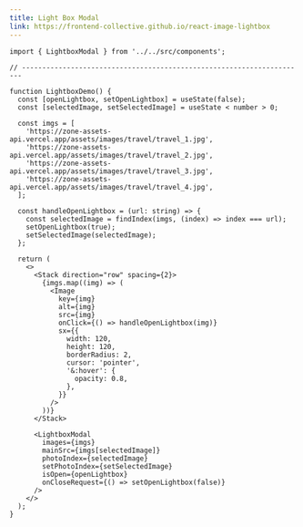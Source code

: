 ```yaml
---
title: Light Box Modal
link: https://frontend-collective.github.io/react-image-lightbox
---
```


<Block>
  <Lightbox />
</Block>

```tsx
import { LightboxModal } from '../../src/components';

// ----------------------------------------------------------------------

function LightboxDemo() {
  const [openLightbox, setOpenLightbox] = useState(false);
  const [selectedImage, setSelectedImage] = useState < number > 0;

  const imgs = [
    'https://zone-assets-api.vercel.app/assets/images/travel/travel_1.jpg',
    'https://zone-assets-api.vercel.app/assets/images/travel/travel_2.jpg',
    'https://zone-assets-api.vercel.app/assets/images/travel/travel_3.jpg',
    'https://zone-assets-api.vercel.app/assets/images/travel/travel_4.jpg',
  ];

  const handleOpenLightbox = (url: string) => {
    const selectedImage = findIndex(imgs, (index) => index === url);
    setOpenLightbox(true);
    setSelectedImage(selectedImage);
  };

  return (
    <>
      <Stack direction="row" spacing={2}>
        {imgs.map((img) => (
          <Image
            key={img}
            alt={img}
            src={img}
            onClick={() => handleOpenLightbox(img)}
            sx={{
              width: 120,
              height: 120,
              borderRadius: 2,
              cursor: 'pointer',
              '&:hover': {
                opacity: 0.8,
              },
            }}
          />
        ))}
      </Stack>

      <LightboxModal
        images={imgs}
        mainSrc={imgs[selectedImage]}
        photoIndex={selectedImage}
        setPhotoIndex={setSelectedImage}
        isOpen={openLightbox}
        onCloseRequest={() => setOpenLightbox(false)}
      />
    </>
  );
}
```
